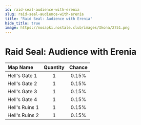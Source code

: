 ```yaml
---
id: raid-seal-audience-with-erenia
slug: raid-seal-audience-with-erenia
title: "Raid Seal: Audience with Erenia"
hide_title: true
image: https://nosapki.nostale.club/images/Ikona/2751.png
---
```



# <ItemIcon iconId="2751" height="32"/> Raid Seal: Audience with Erenia
|Map Name|Quantity|Chance|
|:--|:-:|:-:|
|Hell's Gate 1|1|0.15%|
|Hell's Gate 2|1|0.15%|
|Hell's Gate 3|1|0.15%|
|Hell's Gate 4|1|0.15%|
|Hell's Ruins 1|1|0.15%|
|Hell's Ruins 2|1|0.15%|

